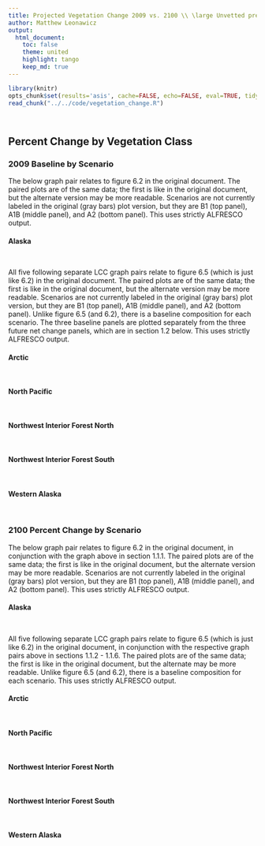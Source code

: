 ```yaml
---
title: Projected Vegetation Change 2009 vs. 2100 \\ \large Unvetted preliminary rush draft from developmental code
author: Matthew Leonawicz
output:
  html_document:
    toc: false
    theme: united
    highlight: tango
    keep_md: true
---
```


```r
library(knitr)
opts_chunk$set(results='asis', cache=FALSE, echo=FALSE, eval=TRUE, tidy=TRUE, message=FALSE, warning=FALSE)
read_chunk("../../code/vegetation_change.R")
```

```r
```

```r
```

## Percent Change by Vegetation Class
### 2009 Baseline by Scenario
The below graph pair relates to figure 6.2 in the original document.
The paired plots are of the same data; the first is like in the original document, but the alternate version may be more readable.
Scenarios are not currently labeled in the original (gray bars) plot version, but they are B1 (top panel), A1B (middle panel), and A2 (bottom panel).
This uses strictly ALFRESCO output.

#### Alaska
```r
```
```r
```

All five following separate LCC graph pairs relate to figure 6.5 (which is just like 6.2) in the original document.
The paired plots are of the same data; the first is like in the original document, but the alternate version may be more readable.
Scenarios are not currently labeled in the original (gray bars) plot version, but they are B1 (top panel), A1B (middle panel), and A2 (bottom panel).
Unlike figure 6.5 (and 6.2), there is a baseline composition for each scenario.
The three baseline panels are plotted separately from the three future net change panels, which are in section 1.2 below.
This uses strictly ALFRESCO output.

#### Arctic
```r
```
```r
```

#### North Pacific
```r
```
```r
```

#### Northwest Interior Forest North
```r
```
```r
```

#### Northwest Interior Forest South
```r
```
```r
```

#### Western Alaska
```r
```
```r
```

### 2100 Percent Change by Scenario
The below graph pair relates to figure 6.2 in the original document, in conjunction with the graph above in section 1.1.1.
The paired plots are of the same data; the first is like in the original document, but the alternate version may be more readable.
Scenarios are not currently labeled in the original (gray bars) plot version, but they are B1 (top panel), A1B (middle panel), and A2 (bottom panel).
This uses strictly ALFRESCO output.

#### Alaska
```r
```
```r
```

All five following separate LCC graph pairs relate to figure 6.5 (which is just like 6.2) in the original document, in conjunction with the respective graph pairs above in sections 1.1.2 - 1.1.6.
The paired plots are of the same data; the first is like in the original document, but the alternate may be more readable.
Unlike figure 6.5 (and 6.2), there is a baseline composition for each scenario.
This uses strictly ALFRESCO output.

#### Arctic
```r
```
```r
```

#### North Pacific
```r
```
```r
```

#### Northwest Interior Forest North
```r
```
```r
```

#### Northwest Interior Forest South
```r
```
```r
```

#### Western Alaska
```r
```
```r
```

